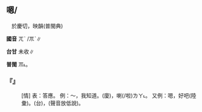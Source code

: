 
==嗯/{{ruby|<mark>&#xffafb;</mark>|ㄫˋ /ㆭˋ}}==

　於慶切，映韻(普閩典)

'''國音''' <rt>ㄫˋ /ㆭˋ</rt>∥

'''台甘''' 未收∥

'''普閩''' <rt>ㆭ˪</rt>。

    

==='''『{{ruby|嗯|ㄫˋ /ㆭˋ}}』'''===
: [情] 表：答應。 例：～，我知道。(廈){{ruby|嗯|ㆭ˪}}，{{ruby|我|ㆣㄨㄚˋ}}{{ruby|知|ㄗㄞ}}{{ruby|影|ㄧㆩˋ}}喇(/啦)<rt>ㄌㄚ˪</rt>。 又例：嗯，好吧(陸彙)。(台){{ruby|嗯|ㄏㆭㆷ}}{{ruby|呣|·ㆭ}}，{{ruby|好|ㄏㄜˋ}}{{ruby|嗎|ㄇㄚ˪}}(聲音放低說)。
    
